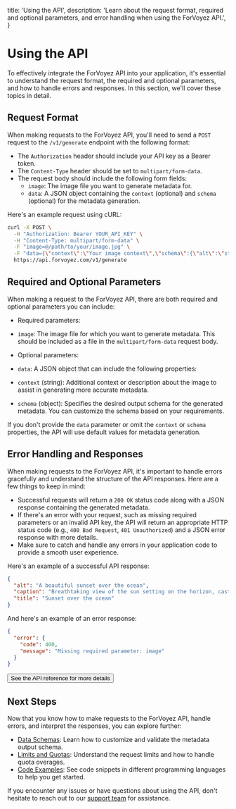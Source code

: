   title: 'Using the API',
  description: 'Learn about the request format, required and optional parameters, and error handling when using the ForVoyez API.',
}

# Using the API

To effectively integrate the ForVoyez API into your application, it's essential to understand the request format, the required and optional parameters, and how to handle errors and responses. In this section, we'll cover these topics in detail.

## Request Format

When making requests to the ForVoyez API, you'll need to send a `POST` request to the `/v1/generate` endpoint with the following format:

- The `Authorization` header should include your API key as a Bearer token.
- The `Content-Type` header should be set to `multipart/form-data`.
- The request body should include the following form fields:
  - `image`: The image file you want to generate metadata for.
  - `data`: A JSON object containing the `context` (optional) and `schema` (optional) for the metadata generation.

Here's an example request using cURL:

```bash
curl -X POST \
  -H "Authorization: Bearer YOUR_API_KEY" \
  -H "Content-Type: multipart/form-data" \
  -F "image=@/path/to/your/image.jpg" \
  -F "data={\"context\":\"Your image context\",\"schema\":{\"alt\":\"string\",\"caption\":\"string\"}}" \
  https://api.forvoyez.com/v1/generate
```

## Required and Optional Parameters

When making a request to the ForVoyez API, there are both required and optional parameters you can include:

- Required parameters:
- `image`: The image file for which you want to generate metadata. This should be included as a file in the `multipart/form-data` request body.

- Optional parameters:
- `data`: A JSON object that can include the following properties:
- `context` (string): Additional context or description about the image to assist in generating more accurate metadata.
- `schema` (object): Specifies the desired output schema for the generated metadata. You can customize the schema based on your requirements.

If you don't provide the `data` parameter or omit the `context` or `schema` properties, the API will use default values for metadata generation.

## Error Handling and Responses

When making requests to the ForVoyez API, it's important to handle errors gracefully and understand the structure of the API responses. Here are a few things to keep in mind:

- Successful requests will return a `200 OK` status code along with a JSON response containing the generated metadata.
- If there's an error with your request, such as missing required parameters or an invalid API key, the API will return an appropriate HTTP status code (e.g., `400 Bad Request`, `401 Unauthorized`) and a JSON error response with more details.
- Make sure to catch and handle any errors in your application code to provide a smooth user experience.

Here's an example of a successful API response:

```json
{
  "alt": "A beautiful sunset over the ocean",
  "caption": "Breathtaking view of the sun setting on the horizon, casting a warm glow on the waves.",
  "title": "Sunset over the ocean"
}
```

And here's an example of an error response:

```json
{
  "error": {
    "code": 400,
    "message": "Missing required parameter: image"
  }
}
```

<div className="not-prose">
    <Button href="/api-reference" variant="text" arrow="right">
        See the API reference for more details
    </Button>
</div>

## Next Steps

Now that you know how to make requests to the ForVoyez API, handle errors, and interpret the responses, you can explore further:

- [Data Schemas](/data-schemas): Learn how to customize and validate the metadata output schema.
- [Limits and Quotas](/limits-and-quotas): Understand the request limits and how to handle quota overages.
- [Code Examples](/code-examples): See code snippets in different programming languages to help you get started.

If you encounter any issues or have questions about using the API, don't hesitate to reach out to our [support team](/support) for assistance.

